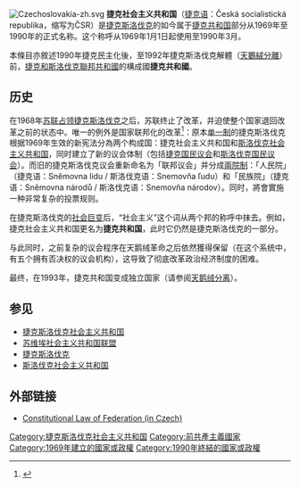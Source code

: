 {{Infobox Former Subdivision
|native_name = ''Česká republika''
|conventional_long_name = <small>捷克社会主义共和国 (1960–90)</small><br><small>''Česká socialistická republika''<small><hr>捷克共和国 (1990–92)</small>
|common_name  = 捷克共和国
|subdivision = 共和国
|nation = [[Czechoslovakia|Czechoslovakia]]
|status_text = [[捷克斯洛伐克社会主义共和国|捷克斯洛伐克社会主义共和国]] (1969–90) 和 [[捷克斯洛伐克联邦共和国|捷克斯洛伐克联邦共和国]] (1990–93)的[[自治共和国|自治共和国]]及联邦单位
|event_start = [[联邦宪法|联邦宪法]]
|year_start  = 1969年
|date_start  = 1月1日
|event_end   = [[天鹅绒离婚|独立]]
|date_end    = 1月1日
|year_end    = 1993年
|p1         = 捷克斯洛伐克共和国
|flag_p1    = Flag of Czechoslovakia.svg
|s1          = 捷克共和国
|flag_s1     = Flag of the Czech Republic.svg
|image_flag  = Flag of Bohemia.svg
|flag_type   = 国旗 (1990–1992) 
|image_coat  = Herb mały Czech (1990-1992).svg
|image_map   = Czech Republic in Europe.svg
|image_map_caption = 捷克社会主义共和国隶属于[[捷克斯洛伐克社会主义共和国|捷克斯洛伐克社会主义共和国]]
|image_map2   = Czechoslovakia.svg
|image_map2_caption = 捷克社会主义共和国隶属于[[捷克斯洛伐克社会主义共和国|捷克斯洛伐克社会主义共和国]]
|government_type = [[社会主义共和国|社会主义共和国]] (1968–89)<br>[[议会共和制|议会共和制]] (1989–92)
|capital = [[布拉格|布拉格]]
|legislature = [[捷克议会|捷克国民议会]]
|event1 = [[天鹅绒革命|天鹅绒革命]]
|date_event1 = 11月17日 - 1989年12月29日
|symbol_type = 国徽(1990–1992) 
}}
[[Image:Czechoslovakia-zh.svg|thumb]]
'''捷克社会主义共和国'''（[[捷克语|捷克语]]：Česká socialistická republika，缩写为ČSR）是[[捷克斯洛伐克|捷克斯洛伐克]]的如今属于[[捷克共和国|捷克共和国]]部分从1969年至1990年的正式名称。这个称呼从1969年1月1日起使用至1990年3月。

本條目亦敘述1990年捷克民主化後，至1992年捷克斯洛伐克解體（[[天鵝絨分離|天鵝絨分離]]）前，[[捷克和斯洛伐克聯邦共和國|捷克和斯洛伐克聯邦共和國]]的構成國'''捷克共和國'''。

==历史==
在1968年[[布拉格之春|苏联占领捷克斯洛伐克]]之后，苏联终止了改革，并迫使整个国家退回改革之前的状态中。唯一的例外是国家联邦化的改革<ref name="何寶陸">{{cite book|title=Slovakia on the Road to Independence: An American Diplomat's Eyewitness Account|url=https://archive.org/details/slovakiaonroadto0000hack|year=2010|publisher=Penn State Press|isbn=978-0-271-03623-6|author={{Link-en|何寶陸|Paul Hacker|Paul Hacker}}|page=[https://archive.org/details/slovakiaonroadto0000hack/page/57 57]}}</ref>：原本[[单一制|单一制]]的捷克斯洛伐克根据1969年生效的新宪法分為两个构成国：捷克社会主义共和国和[[斯洛伐克社会主义共和国|斯洛伐克社会主义共和国]]，同时建立了新的议会体制（包括[[捷克议会|捷克国民议会]]和[[斯洛伐克国民议会|斯洛伐克国民议会]]）。而旧的捷克斯洛伐克议会重新命名为「联邦议会」并分成[[兩院制|兩院制]]：「人民院」（捷克语：Sněmovna lidu / 斯洛伐克语：Snemovňa ľudu）和「民族院」（捷克语：Sněmovna národů / 斯洛伐克语：Snemovňa národov）。同时，將會實施一种非常复杂的投票规则。

在捷克斯洛伐克的[[天鹅绒革命|社会巨变]]后，“社会主义”这个词从两个邦的称呼中抹去。例如，捷克社会主义共和国更名为'''捷克共和国'''，此时它仍然是捷克斯洛伐克的一部分。

与此同时，之前复杂的议会程序在天鹅绒革命之后依然獲得保留（在这个系统中，有五个拥有否决权的议会机构），这导致了彻底改革政治经济制度的困难。

最终，在1993年，捷克共和国变成独立国家（请参阅[[天鹅绒分离|天鹅绒分离]]）。

==参见==
* [[捷克斯洛伐克社会主义共和国|捷克斯洛伐克社会主义共和国]]
* [[苏维埃社会主义共和国联盟|苏维埃社会主义共和国联盟]]
* [[捷克斯洛伐克|捷克斯洛伐克]]
* [[斯洛伐克社会主义共和国|斯洛伐克社会主义共和国]]

==外部链接==
* [https://web.archive.org/web/20060820153544/http://www.psp.cz/cgi-bin/eng/docs/texts/constitution.1968.html Constitutional Law of Federation (in Czech)]
{{捷克斯洛伐克历史|隐藏=1}}

[[Category:捷克斯洛伐克社会主义共和国|Category:捷克斯洛伐克社会主义共和国]]
[[Category:前共產主義國家|Category:前共產主義國家]]
[[Category:1969年建立的國家或政權|Category:1969年建立的國家或政權]]
[[Category:1990年終結的國家或政權|Category:1990年終結的國家或政權]]